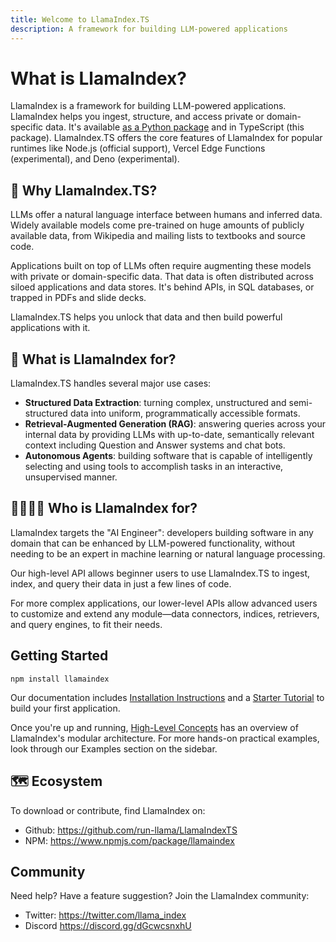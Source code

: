 ```yaml
---
title: Welcome to LlamaIndex.TS
description: A framework for building LLM-powered applications
---
```


# What is LlamaIndex?

LlamaIndex is a framework for building LLM-powered applications. LlamaIndex helps you ingest, structure, and access private or domain-specific data. It's available [as a Python package](https://docs.llamaindex.ai/en/stable/) and in TypeScript (this package). LlamaIndex.TS offers the core features of LlamaIndex for popular runtimes like Node.js (official support), Vercel Edge Functions (experimental), and Deno (experimental).

## 🚀 Why LlamaIndex.TS?

LLMs offer a natural language interface between humans and inferred data. Widely available models come pre-trained on huge amounts of publicly available data, from Wikipedia and mailing lists to textbooks and source code.

Applications built on top of LLMs often require augmenting these models with private or domain-specific data. That data is often distributed across siloed applications and data stores. It's behind APIs, in SQL databases, or trapped in PDFs and slide decks.

LlamaIndex.TS helps you unlock that data and then build powerful applications with it.

## 🦙 What is LlamaIndex for?

LlamaIndex.TS handles several major use cases:

- **Structured Data Extraction**: turning complex, unstructured and semi-structured data into uniform, programmatically accessible formats.
- **Retrieval-Augmented Generation (RAG)**: answering queries across your internal data by providing LLMs with up-to-date, semantically relevant context including Question and Answer systems and chat bots.
- **Autonomous Agents**: building software that is capable of intelligently selecting and using tools to accomplish tasks in an interactive, unsupervised manner.

## 👨‍👩‍👧‍👦 Who is LlamaIndex for?

LlamaIndex targets the "AI Engineer": developers building software in any domain that can be enhanced by LLM-powered functionality, without needing to be an expert in machine learning or natural language processing.

Our high-level API allows beginner users to use LlamaIndex.TS to ingest, index, and query their data in just a few lines of code.

For more complex applications, our lower-level APIs allow advanced users to customize and extend any module—data connectors, indices, retrievers, and query engines, to fit their needs.

## Getting Started

`npm install llamaindex`

Our documentation includes [Installation Instructions](./getting_started/installation.mdx) and a [Starter Tutorial](./getting_started/starter_tutorial/retrieval_augmented_generation.mdx) to build your first application.

Once you're up and running, [High-Level Concepts](./getting_started/concepts.md) has an overview of LlamaIndex's modular architecture. For more hands-on practical examples, look through our Examples section on the sidebar.

## 🗺️ Ecosystem

To download or contribute, find LlamaIndex on:

- Github: https://github.com/run-llama/LlamaIndexTS
- NPM: https://www.npmjs.com/package/llamaindex

## Community

Need help? Have a feature suggestion? Join the LlamaIndex community:

- Twitter: https://twitter.com/llama_index
- Discord https://discord.gg/dGcwcsnxhU
